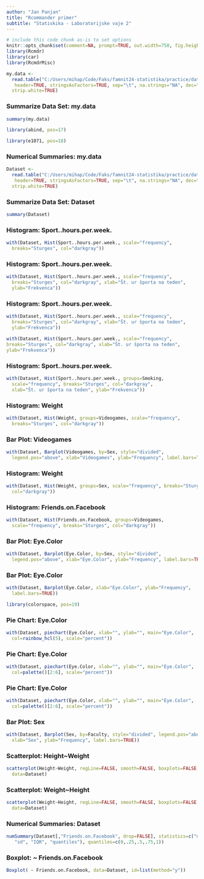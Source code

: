 ```yaml
---
author: "Jan Panjan"
title: "Rcommander primer"
subtitle: "Statiskika - Laboratorijske vaje 2"
---
```

<!-- R Commander Markdown Template -->

```r
# include this code chunk as-is to set options
knitr::opts_chunk$set(comment=NA, prompt=TRUE, out.width=750, fig.height=8, fig.width=8)
library(Rcmdr)
library(car)
library(RcmdrMisc)
```

```r
my.data <- 
  read.table("C:/Users/mihap/Code/Faks/famnit24-statistika/practice/data.txt",
   header=TRUE, stringsAsFactors=TRUE, sep="\t", na.strings="NA", dec=".", 
  strip.white=TRUE)
```


### Summarize Data Set: my.data
```r
summary(my.data)
```


```r
library(abind, pos=17)
```


```r
library(e1071, pos=18)
```



### Numerical Summaries: my.data

```r
Dataset <- 
  read.table("C:/Users/mihap/Code/Faks/famnit24-statistika/practice/data.txt",
   header=TRUE, stringsAsFactors=TRUE, sep="\t", na.strings="NA", dec=".", 
  strip.white=TRUE)
```


### Summarize Data Set: Dataset
```r
summary(Dataset)
```



### Histogram: Sport..hours.per.week.
```r
with(Dataset, Hist(Sport..hours.per.week., scale="frequency", 
  breaks="Sturges", col="darkgray"))
```


### Histogram: Sport..hours.per.week.
```r
with(Dataset, Hist(Sport..hours.per.week., scale="frequency", 
  breaks="Sturges", col="darkgray", xlab="Št. ur športa na teden", 
  ylab="Frekvenca"))
```


### Histogram: Sport..hours.per.week.
```r
with(Dataset, Hist(Sport..hours.per.week., scale="frequency", 
  breaks="Sturges", col="darkgray", xlab="Št. ur športa na teden", 
  ylab="Frekvenca"))
```

```r
with(Dataset, Hist(Sport..hours.per.week., scale="frequency",
breaks="Sturges", col="darkgray", xlab="Št. ur športa na teden",
ylab="Frekvenca"))
```



### Histogram: Sport..hours.per.week.
```r
with(Dataset, Hist(Sport..hours.per.week., groups=Smoking, 
  scale="frequency", breaks="Sturges", col="darkgray", 
  xlab="Št. ur športa na teden", ylab="Frekvenca"))
```


### Histogram: Weight
```r
with(Dataset, Hist(Weight, groups=Videogames, scale="frequency", 
  breaks="Sturges", col="darkgray"))
```


### Bar Plot: Videogames
```r
with(Dataset, Barplot(Videogames, by=Sex, style="divided", 
  legend.pos="above", xlab="Videogames", ylab="Frequency", label.bars=TRUE))
```


### Histogram: Weight
```r
with(Dataset, Hist(Weight, groups=Sex, scale="frequency", breaks="Sturges", 
  col="darkgray"))
```


### Histogram: Friends.on.Facebook
```r
with(Dataset, Hist(Friends.on.Facebook, groups=Videogames, 
  scale="frequency", breaks="Sturges", col="darkgray"))
```


### Bar Plot: Eye.Color
```r
with(Dataset, Barplot(Eye.Color, by=Sex, style="divided", 
  legend.pos="above", xlab="Eye.Color", ylab="Frequency", label.bars=TRUE))
```


### Bar Plot: Eye.Color
```r
with(Dataset, Barplot(Eye.Color, xlab="Eye.Color", ylab="Frequency", 
  label.bars=TRUE))
```

```r
library(colorspace, pos=19)
```



### Pie Chart: Eye.Color
```r
with(Dataset, piechart(Eye.Color, xlab="", ylab="", main="Eye.Color", 
  col=rainbow_hcl(5), scale="percent"))
```


### Pie Chart: Eye.Color
```r
with(Dataset, piechart(Eye.Color, xlab="", ylab="", main="Eye.Color", 
  col=palette()[2:6], scale="percent"))
```


### Pie Chart: Eye.Color
```r
with(Dataset, piechart(Eye.Color, xlab="", ylab="", main="Eye.Color", 
  col=palette()[2:6], scale="percent"))
```


### Bar Plot: Sex
```r
with(Dataset, Barplot(Sex, by=Faculty, style="divided", legend.pos="above", 
  xlab="Sex", ylab="Frequency", label.bars=TRUE))
```


### Scatterplot: Height~Weight
```r
scatterplot(Height~Weight, regLine=FALSE, smooth=FALSE, boxplots=FALSE, 
  data=Dataset)
```


### Scatterplot: Weight~Height
```r
scatterplot(Weight~Height, regLine=FALSE, smooth=FALSE, boxplots=FALSE, 
  data=Dataset)
```


### Numerical Summaries: Dataset
```r
numSummary(Dataset[,"Friends.on.Facebook", drop=FALSE], statistics=c("mean",
   "sd", "IQR", "quantiles"), quantiles=c(0,.25,.5,.75,1))
```


### Boxplot: ~ Friends.on.Facebook
```r
Boxplot( ~ Friends.on.Facebook, data=Dataset, id=list(method="y"))
```


